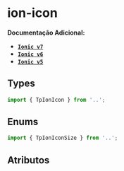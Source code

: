 
<Meta of={iconStories} />

# ion-icon

**Documentação Adicional:**

- **[`Ionic v7`](https://ionicframework.com/docs/api/icon)**
- **[`Ionic v6`](https://ionicframework.com/docs/v6/api/icon)**
- **[`Ionic v5`](https://ionicframework.com/docs/v5/api/icon)**

## Types

```ts
import { TpIonIcon } from '..';
```

## Enums

```ts
import { TpIonIconSize } from '..';
```

## Atributos

<Canvas of={iconStories.Default} />

<Controls of={iconStories.Default} />

